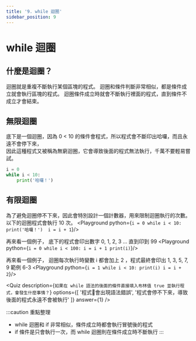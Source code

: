 ```yaml
---
title: '9. while 迴圈'
sidebar_position: 9
---
```


# while 迴圈

## 什麼是迴圈？
迴圈就是重複不斷執行某個區塊的程式。
迴圈和條件判斷非常相似，都是條件成立就會執行區塊的程式。
迴圈條件成立時就會不斷執行裡面的程式，直到條件不成立才會結束。

## 無限迴圈
底下是一個迴圈，因為 0 < 10 的條件會程式，所以程式會不斷印出哈囉，而且永遠不會停下來，<br/>
因此這種程式又被稱為無窮迴圈，它會導致後面的程式無法執行，千萬不要輕易嘗試。
```python
i = 0
while i < 10:
    print('哈囉！') 
```

## 有限迴圈
為了避免迴圈停不下來，因此會特別設計一個計數器，用來限制迴圈執行的次數。
以下的迴圈程式會執行 10 次。
<Playground python={`
i = 0
while i < 10:
    print('哈囉！') 
    i = i + 1
`}/>

再來看一個例子，
底下的程式會印出數字 0, 1, 2, 3 … 直到印到 99
<Playground python={`
i = 0
while i < 100:
    i = i + 1
    print(i)
`}/>

再來看一個例子，
迴圈每次執行時變數 i 都會加上 2 ，程式最終會印出 1, 3, 5, 7, 9
範例 6-3
<Playground python={`
i = 1
while i < 10:
    print(i)
    i = i + 2
`}/>


<Quiz
  description={`如果在 while 語法的後面的條件直接填入布林值 true 並執行程式，會發生什麼事情？`}
  options={[
      '程式會出現語法錯誤',
      '程式會停不下來，導致後面的程式永遠不會被執行'
  ]}
  answer={1}
/>

:::caution 重點整理
* while 迴圈和 if 非常相似，條件成立時都會執行冒號後的程式
* if 條件是只會執行一次，而 while 迴圈則在條件成立時不斷執行
:::